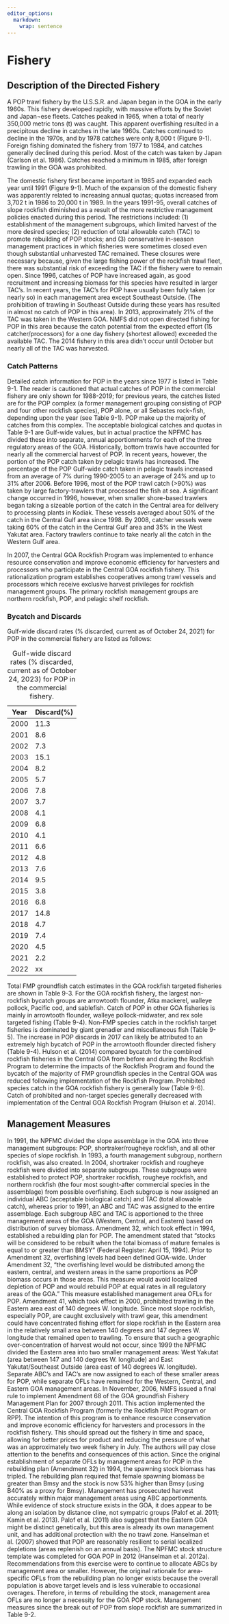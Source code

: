 ```yaml
---
editor_options: 
  markdown: 
    wrap: sentence
---
```


# Fishery

## Description of the Directed Fishery

A POP trawl fishery by the U.S.S.R. and Japan began in the GOA in the early 1960s.
This fishery developed rapidly, with massive efforts by the Soviet and Japan¬ese fleets.
Catches peaked in 1965, when a total of nearly 350,000 metric tons (t) was caught.
This apparent overfishing resulted in a precipitous decline in catches in the late 1960s.
Catches continued to decline in the 1970s, and by 1978 catches were only 8,000 t (Figure 9-1).
Foreign fishing dominated the fishery from 1977 to 1984, and catches generally declined during this period.
Most of the catch was taken by Japan (Carlson et al. 1986).
Catches reached a minimum in 1985, after foreign trawling in the GOA was prohibited.

The domestic fishery first became important in 1985 and expanded each year until 1991 (Figure 9-1).
Much of the expansion of the domestic fishery was apparently related to increasing annual quotas; quotas increased from 3,702 t in 1986 to 20,000 t in 1989.
In the years 1991-95, overall catches of slope rockfish diminished as a result of the more restrictive management policies enacted during this period.
The restrictions included: (1) establishment of the management subgroups, which limited harvest of the more desired species; (2) reduction of total allowable catch (TAC) to promote rebuilding of POP stocks; and (3) conservative in-season management practices in which fisheries were sometimes closed even though substantial unharvested TAC remained.
These closures were necessary because, given the large fishing power of the rockfish trawl fleet, there was substantial risk of exceeding the TAC if the fishery were to remain open.
Since 1996, catches of POP have increased again, as good recruitment and increasing biomass for this species have resulted in larger TAC's.
In recent years, the TAC's for POP have usually been fully taken (or nearly so) in each management area except Southeast Outside.
(The prohibition of trawling in Southeast Outside during these years has resulted in almost no catch of POP in this area).
In 2013, approximately 21% of the TAC was taken in the Western GOA. NMFS did not open directed fishing for POP in this area because the catch potential from the expected effort (15 catcher/processors) for a one day fishery (shortest allowed) exceeded the available TAC.
The 2014 fishery in this area didn't occur until October but nearly all of the TAC was harvested.

### Catch Patterns

Detailed catch information for POP in the years since 1977 is listed in Table 9-1.
The reader is cautioned that actual catches of POP in the commercial fishery are only shown for 1988-2019; for previous years, the catches listed are for the POP complex (a former management grouping consisting of POP and four other rockfish species), POP alone, or all Sebastes rock¬fish, depending upon the year (see Table 9-1).
POP make up the majority of catches from this complex.
The acceptable biological catches and quotas in Table 9-1 are Gulf-wide values, but in actual practice the NPFMC has divided these into separate, annual apportionments for each of the three regulatory areas of the GOA.
Historically, bottom trawls have accounted for nearly all the commercial harvest of POP.
In recent years, however, the portion of the POP catch taken by pelagic trawls has increased.
The percentage of the POP Gulf-wide catch taken in pelagic trawls increased from an average of 7% during 1990-2005 to an average of 24% and up to 31% after 2006.
Before 1996, most of the POP trawl catch (\>90%) was taken by large factory-trawlers that processed the fish at sea.
A significant change occurred in 1996, however, when smaller shore-based trawlers began taking a sizeable portion of the catch in the Central area for delivery to processing plants in Kodiak.
These vessels averaged about 50% of the catch in the Central Gulf area since 1998.
By 2008, catcher vessels were taking 60% of the catch in the Central Gulf area and 35% in the West Yakutat area.
Factory trawlers continue to take nearly all the catch in the Western Gulf area.

In 2007, the Central GOA Rockfish Program was implemented to enhance resource conservation and improve economic efficiency for harvesters and processors who participate in the Central GOA rockfish fishery.
This rationalization program establishes cooperatives among trawl vessels and processors which receive exclusive harvest privileges for rockfish management groups.
The primary rockfish management groups are northern rockfish, POP, and pelagic shelf rockfish.

### Bycatch and Discards

Gulf-wide discard rates (% discarded, current as of October 24, 2021) for POP in the commercial fishery are listed as follows:

| Year | Discard(%) |
|------|------------|
| 2000 | 11.3       |
| 2001 | 8.6        |
| 2002 | 7.3        |
| 2003 | 15.1       |
| 2004 | 8.2        |
| 2005 | 5.7        |
| 2006 | 7.8        |
| 2007 | 3.7        |
| 2008 | 4.1        |
| 2009 | 6.8        |
| 2010 | 4.1        |
| 2011 | 6.6        |
| 2012 | 4.8        |
| 2013 | 7.6        |
| 2014 | 9.5        |
| 2015 | 3.8        |
| 2016 | 6.8        |
| 2017 | 14.8       |
| 2018 | 4.7        |
| 2019 | 7.4        |
| 2020 | 4.5        |
| 2021 | 2.2        |
| 2022 | xx         |

: Gulf-wide discard rates (% discarded, current as of October 24, 2023) for POP in the commercial fishery.

Total FMP groundfish catch estimates in the GOA rockfish targeted fisheries are shown in Table 9-3.
For the GOA rockfish fishery, the largest non-rockfish bycatch groups are arrowtooth flounder, Atka mackerel, walleye pollock, Pacific cod, and sablefish.
Catch of POP in other GOA fisheries is mainly in arrowtooth flounder, walleye pollock-midwater, and rex sole targeted fishing (Table 9-4).
Non-FMP species catch in the rockfish target fisheries is dominated by giant grenadier and miscellaneous fish (Table 9-5).
The increase in POP discards in 2017 can likely be attributed to an extremely high bycatch of POP in the arrowtooth flounder directed fishery (Table 9-4).
Hulson et al. (2014) compared bycatch for the combined rockfish fisheries in the Central GOA from before and during the Rockfish Program to determine the impacts of the Rockfish Program and found the bycatch of the majority of FMP groundfish species in the Central GOA was reduced following implementation of the Rockfish Program.
Prohibited species catch in the GOA rockfish fishery is generally low (Table 9-6).
Catch of prohibited and non-target species generally decreased with implementation of the Central GOA Rockfish Program (Hulson et al. 2014).

## Management Measures

In 1991, the NPFMC divided the slope assemblage in the GOA into three management subgroups: POP, shortraker/rougheye rockfish, and all other species of slope rockfish.
In 1993, a fourth management subgroup, northern rockfish, was also created.
In 2004, shortraker rockfish and rougheye rockfish were divided into separate subgroups.
These subgroups were established to protect POP, shortraker rockfish, rougheye rockfish, and northern rockfish (the four most sought-after commercial species in the assemblage) from possible overfishing.
Each subgroup is now assigned an individual ABC (acceptable biological catch) and TAC (total allowable catch), whereas prior to 1991, an ABC and TAC was assigned to the entire assemblage.
Each subgroup ABC and TAC is apportioned to the three management areas of the GOA (Western, Central, and Eastern) based on distribution of survey biomass.
Amendment 32, which took effect in 1994, established a rebuilding plan for POP.
The amendment stated that "stocks will be considered to be rebuilt when the total biomass of mature females is equal to or greater than BMSY" (Federal Register: April 15, 1994).
Prior to Amendment 32, overfishing levels had been defined GOA-wide.
Under Amendment 32, "the overfishing level would be distributed among the eastern, central, and western areas in the same proportions as POP biomass occurs in those areas. This measure would avoid localized depletion of POP and would rebuild POP at equal rates in all regulatory areas of the GOA." This measure established management area OFLs for POP.
Amendment 41, which took effect in 2000, prohibited trawling in the Eastern area east of 140 degrees W.
longitude.
Since most slope rockfish, especially POP, are caught exclusively with trawl gear, this amendment could have concentrated fishing effort for slope rockfish in the Eastern area in the relatively small area between 140 degrees and 147 degrees W.
longitude that remained open to trawling.
To ensure that such a geographic over-concentration of harvest would not occur, since 1999 the NPFMC divided the Eastern area into two smaller management areas: West Yakutat (area between 147 and 140 degrees W. longitude) and East Yakutat/Southeast Outside (area east of 140 degrees W. longitude).
Separate ABC's and TAC's are now assigned to each of these smaller areas for POP, while separate OFLs have remained for the Western, Central, and Eastern GOA management areas.
In November, 2006, NMFS issued a final rule to implement Amendment 68 of the GOA groundfish Fishery Management Plan for 2007 through 2011.
This action implemented the Central GOA Rockfish Program (formerly the Rockfish Pilot Program or RPP).
The intention of this program is to enhance resource conservation and improve economic efficiency for harvesters and processors in the rockfish fishery.
This should spread out the fishery in time and space, allowing for better prices for product and reducing the pressure of what was an approximately two week fishery in July.
The authors will pay close attention to the benefits and consequences of this action.
Since the original establishment of separate OFLs by management areas for POP in the rebuilding plan (Amendment 32) in 1994, the spawning stock biomass has tripled.
The rebuilding plan required that female spawning biomass be greater than Bmsy and the stock is now 53% higher than Bmsy (using B40% as a proxy for Bmsy).
Management has prosecuted harvest accurately within major management areas using ABC apportionments.
While evidence of stock structure exists in the GOA, it does appear to be along an isolation by distance cline, not sympatric groups (Palof et al. 2011; Kamin et al. 2013).
Palof et al. (2011) also suggest that the Eastern GOA might be distinct genetically, but this area is already its own management unit, and has additional protection with the no trawl zone.
Hanselman et al. (2007) showed that POP are reasonably resilient to serial localized depletions (areas replenish on an annual basis).
The NPFMC stock structure template was completed for GOA POP in 2012 (Hanselman et al. 2012a).
Recommendations from this exercise were to continue to allocate ABCs by management area or smaller.
However, the original rationale for area-specific OFLs from the rebuilding plan no longer exists because the overall population is above target levels and is less vulnerable to occasional overages.
Therefore, in terms of rebuilding the stock, management area OFLs are no longer a necessity for the GOA POP stock.
Management measures since the break out of POP from slope rockfish are summarized in Table 9-2.
